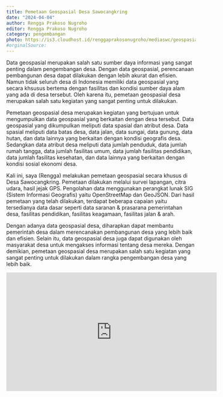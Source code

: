 ```yaml
---
title: Pemetaan Geospasial Desa Sawocangkring
date: "2024-04-04"
author: Rengga Prakoso Nugroho
editor: Rengga Prakoso Nugroho
category: pengembangan
photo: https://is3.cloudhost.id/renggaprakosonugroho/mediaswc/geospasial_mapping.webp
#orginalSource:
---
```


Data geospasial merupakan salah satu sumber daya informasi yang sangat penting dalam pengembangan desa. Dengan data geospasial, perencanaan pembangunan desa dapat dilakukan dengan lebih akurat dan efisien. Namun tidak seluruh desa di Indonesia memiliki data geospasial yang secara khsusus bertema dengan fasilitas dan kondisi sumber daya alam yang ada di desa tersebut. Oleh karena itu, pemetaan geospasial desa merupakan salah satu kegiatan yang sangat penting untuk dilakukan.

Pemetaan geospasial desa merupakan kegiatan yang bertujuan untuk mengumpulkan data geospasial yang berkaitan dengan desa tersebut. Data geospasial yang dikumpulkan meliputi data spasial dan atribut desa. Data spasial meliputi data batas desa, data jalan, data sungai, data gunung, data hutan, dan data lainnya yang berkaitan dengan kondisi geografis desa. Sedangkan data atribut desa meliputi data jumlah penduduk, data jumlah rumah tangga, data jumlah fasilitas umum, data jumlah fasilitas pendidikan, data jumlah fasilitas kesehatan, dan data lainnya yang berkaitan dengan kondisi sosial ekonomi desa.

Kali ini, saya (Rengga) melakukan pemetaan geospasial secara khusus di Desa Sawocangkring. Pemetaan dilakukan melalui survei lapangan, citra udara, hasil jejak GPS. Pengolahan data menggunakan perangkat lunak SIG (Sistem Informasi Geografis) yaitu OpenStreetMap dan GeoJSON. Dari hasil pemetaan yang telah dilakukan, terdapat beberapa capaian yaitu tersedianya data dasar seperti data saranan & prasarana pemerintahan desa, fasilitas pendidikan, fasilitas keagamaan, fasilitas jalan & arah.

Dengan adanya data geospasial desa, diharapkan dapat membantu pemerintah desa dalam merencanakan pembangunan desa yang lebih baik dan efisien. Selain itu, data geospasial desa juga dapat digunakan oleh masyarakat desa untuk mengakses informasi tentang desa mereka. Dengan demikian, pemetaan geospasial desa merupakan salah satu kegiatan yang sangat penting untuk dilakukan dalam rangka pengembangan desa yang lebih baik.

<iframe width="560" height="315" src="https://www.youtube.com/embed/9XNvTzv3kDM?si=OH1ujG0nEAMO-zL4" title="YouTube video player" frameborder="0" allow="accelerometer; autoplay; clipboard-write; encrypted-media; gyroscope; picture-in-picture; web-share" referrerpolicy="strict-origin-when-cross-origin" allowfullscreen></iframe>
